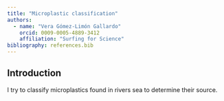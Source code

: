 ```yaml
---
title: "Microplastic classification"
authors:
  - name: "Vera Gómez-Limón Gallardo"
    orcid: 0009-0005-4889-3412
    affiliation: "Surfing for Science"
bibliography: references.bib
---
```


## Introduction

I try to classify microplastics found in rivers sea to determine their source.
